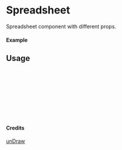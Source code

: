 
<Meta of={Spreadsheet} title="unDraw/Spreadsheet" />

# Spreadsheet

Spreadsheet component with different props.

#### Example

<Canvas of={Spreadsheet.Primary} />

## Usage

```ts
import { Spreadsheet } from "yadl-ui";

const Example = () => {
  return (
      <Spreadsheet />
  );
};

export default Example;
```

#### Credits
[unDraw](https://undraw.co/illustrations)
